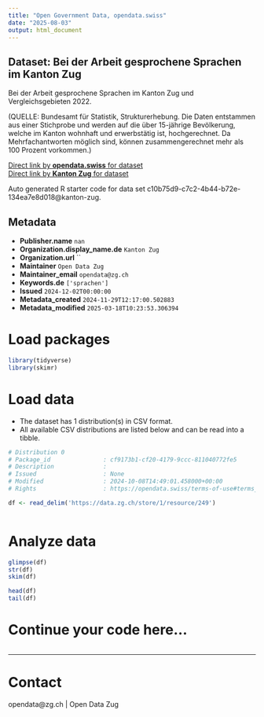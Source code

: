```yaml
---
title: "Open Government Data, opendata.swiss"
date: "2025-08-03"
output: html_document
---
```


## Dataset: Bei der Arbeit gesprochene Sprachen im Kanton Zug

Bei der Arbeit gesprochene Sprachen im Kanton Zug und Vergleichsgebieten 2022.

(QUELLE: Bundesamt für Statistik, Strukturerhebung. Die Daten entstammen aus einer Stichprobe und werden auf die über 15-jährige Bevölkerung, welche im Kanton wohnhaft und erwerbstätig ist, hochgerechnet. Da Mehrfachantworten möglich sind, können zusammengerechnet mehr als 100 Prozent vorkommen.)

[Direct link by **opendata.swiss** for dataset](https://opendata.swiss/de/dataset/zuhause-gesprochene-sprachen-im-kanton-zug)<br>
[Direct link by **Kanton Zug** for dataset](https://www.zg.ch/behoerden/gesundheitsdirektion/statistikfachstelle/themen/01bevoelkerungszahlen/sprachen)

Auto generated R starter code for data set c10b75d9-c7c2-4b44-b72e-134ea7e8d018@kanton-zug.

## Metadata

- **Publisher.name** `nan`
- **Organization.display_name.de** `Kanton Zug`
- **Organization.url** ``
- **Maintainer** `Open Data Zug`
- **Maintainer_email** `opendata@zg.ch`
- **Keywords.de** `['sprachen']`
- **Issued** `2024-12-02T00:00:00`
- **Metadata_created** `2024-11-29T12:17:00.502883`
- **Metadata_modified** `2025-03-18T10:23:53.306394`


# Load packages

```r

library(tidyverse)
library(skimr)

```

# Load data

-   The dataset has 1 distribution(s) in CSV format.
-   All available CSV distributions are listed below and can be read into a tibble.

```r

# Distribution 0
# Package_id               : cf9173b1-cf20-4179-9ccc-811040772fe5
# Description              : 
# Issued                   : None
# Modified                 : 2024-10-08T14:49:01.458000+00:00
# Rights                   : https://opendata.swiss/terms-of-use#terms_open

df <- read_delim('https://data.zg.ch/store/1/resource/249')



```

# Analyze data

```r

glimpse(df)
str(df)
skim(df)

head(df)
tail(df)

```

# Continue your code here...

```r

```

------------------------------------------------------------------------

# Contact

opendata@zg.ch | Open Data Zug
